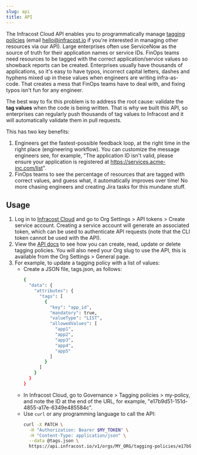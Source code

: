 ```yaml
---
slug: api
title: API
---
```



The Infracost Cloud API enables you to programmatically manage [tagging policies](/docs/infracost_cloud/tagging_policies) (email hello@infracost.io if you're interested in managing other resources via our API). Large enterprises often use ServiceNow as the source of truth for their application names or service IDs. FinOps teams need resources to be tagged with the correct application/service values so showback reports can be created. Enterprises usually have thousands of applications, so it's easy to have typos, incorrect capital letters, dashes and hyphens mixed up in these values when engineers are writing infra-as-code. That creates a mess that FinOps teams have to deal with, and fixing typos isn't fun for any engineer.

The best way to fix this problem is to address the root cause: validate the **tag values** when the code is being written. That is why we built this API, so enterprises can regularly push thousands of tag values to Infracost and it will automatically validate them in pull requests.

This has two key benefits:

1. Engineers get the fastest-possible feedback loop, at the right time in the right place (engineering workflow). You can customize the message engineers see, for example, "The application ID isn't valid, please ensure your application is registered at https://services.acme-inc.com/list".
2. FinOps teams to see the percentage of resources that are tagged with correct values, and guess what, it automatically improves over time! No more chasing engineers and creating Jira tasks for this mundane stuff.

## Usage

1. Log in to [Infracost Cloud](https://dashboard.infracost.io) and go to Org Settings > API tokens > Create service account. Creating a service account will generate an associated token, which can be used to authenticate API requests (note that the CLI token cannot be used with the API).
2. View the [API docs](https://api.infracost.io/v1/docs/) to see how you can create, read, update or delete tagging policies. You will also need your Org slug to use the API, this is available from the Org Settings > General page.
3. For example, to update a tagging policy with a list of values:
   - Create a JSON file, tags.json, as follows:
     ```sh
     {
       "data": {
         "attributes": {
           "tags": [
             {
               "key": "app_id",
               "mandatory": true,
               "valueType": "LIST",
               "allowedValues": [
                 "app1",
                 "app2",
                 "app3",
                 "app4",
                 "app5"
               ]
             }
           ]
         }
       }
     }
     ```
   - In Infracost Cloud, go to Governance > Tagging policies > my-policy, and note the ID at the end of the URL, for example, "e17b9d51-151d-4855-a17e-6349e485584c".
   - Use `curl` or any programming language to call the API:
     ```sh
     curl -X PATCH \
       -H "Authorization: Bearer $MY_TOKEN" \
       -H "Content-Type: application/json" \
       --data @tags.json \
       https://api.infracost.io/v1/orgs/MY_ORG/tagging-policies/e17b9d51-151d-4855-a17e-6349e485584c
     ```

